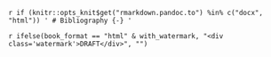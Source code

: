 
`r if (knitr::opts_knit$get("rmarkdown.pandoc.to") %in% c("docx", "html")) '
# Bibliography {-}
'`

`r ifelse(book_format == "html" & with_watermark, "<div class='watermark'>DRAFT</div>", "")`
